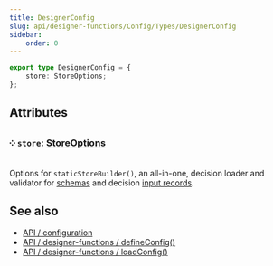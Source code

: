 ```yaml
---
title: DesignerConfig
slug: api/designer-functions/Config/Types/DesignerConfig
sidebar:
    order: 0
---
```



```ts
export type DesignerConfig = {
    store: StoreOptions;
};
```

## Attributes

### ༶ `store`: [StoreOptions](/api/designer-functions/Store/Types/StoreOptions)

Options for `staticStoreBuilder()`, an all-in-one, decision loader and validator for [schemas](/models/schemas) and decision [input records](/api/designer-decisions/Inputs/Types/InputRecord).

## See also

-   [API / configuration](/api/configuration)
-   [API / designer-functions / defineConfig()](/api/designer-functions/Config/defineConfig)
-   [API / designer-functions / loadConfig()](/api/designer-functions/Config/loadConfig)
